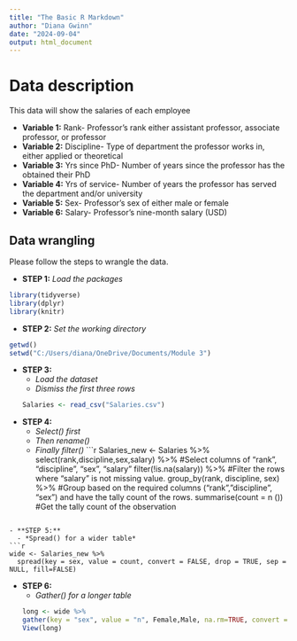 ---
title: "The Basic R Markdown"
author: "Diana Gwinn"
date: "2024-09-04"
output: html_document
---

# Data description

This data will show the salaries of each employee

- **Variable  1:** Rank- Professor's rank either assistant professor, associate professor, or professor
- **Variable 2:** Discipline- Type of department the professor works in, either applied or theoretical
- **Variable 3:** Yrs since PhD- Number of years since the professor has the obtained their PhD
- **Variable 4:** Yrs of service- Number of years the professor has served the department and/or university
- **Variable 5:** Sex- Professor's sex of either male or female
- **Variable 6:** Salary- Professor's nine-month salary (USD)

## Data wrangling

Please follow the steps to wrangle the data.

- **STEP 1:**  *Load the packages*
```{r packages, include=TRUE, warning=FALSE}
library(tidyverse)
library(dplyr)
library(knitr)
```

- **STEP 2:** *Set the working directory*
```{r directory, echo=FALSE}
getwd()
setwd("C:/Users/diana/OneDrive/Documents/Module 3")
```

- **STEP 3:** 
  - *Load the dataset* 
  - *Dismiss the first three rows*
```{r csv, echo=TRUE, results=FALSE}
Salaries <- read_csv("Salaries.csv")
```

- **STEP 4:** 
  - *Select() first*
  - *Then rename()*
  - *Finally filter()*
```{r select, echo=FALSE, results=FALSE, warning=FALSE, message=FALSE }
Salaries_new <- Salaries %>%
  select(rank,discipline,sex,salary) %>% #Select columns of “rank”, “discipline”, “sex”, “salary”
  filter(!is.na(salary)) %>% #Filter the rows where “salary” is not missing value.
  group_by(rank, discipline, sex) %>%  #Group based on the required columns (“rank”,”discipline”, “sex”) and have the tally count of the rows.
  summarise(count = n ()) #Get the tally count of the observation

```

- **STEP 5:** 
  - *Spread() for a wider table*
```{r wide, echo=FALSE, results=TRUE }
wide <- Salaries_new %>%
  spread(key = sex, value = count, convert = FALSE, drop = TRUE, sep = NULL, fill=FALSE)
```

- **STEP 6:** 
  - *Gather() for a longer table*
```{r long, echo=FALSE, results=TRUE  }
long <- wide %>%
  gather(key = "sex", value = "n", Female,Male, na.rm=TRUE, convert = FALSE, factor_key = FALSE)
View(long) 
```

